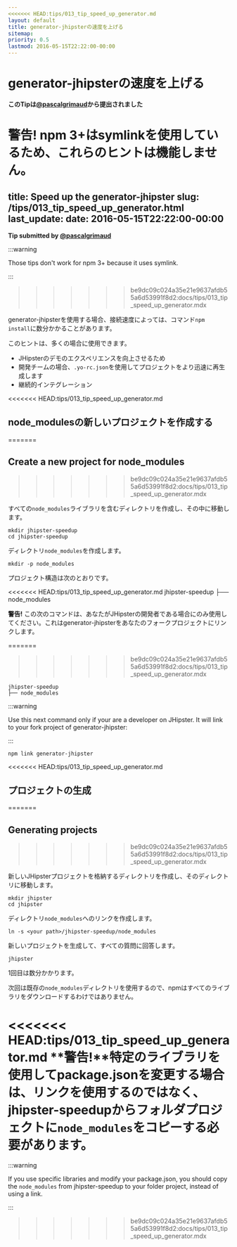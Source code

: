 ```yaml
---
<<<<<<< HEAD:tips/013_tip_speed_up_generator.md
layout: default
title: generator-jhipsterの速度を上げる
sitemap:
priority: 0.5
lastmod: 2016-05-15T22:22:00-00:00
---
```


# generator-jhipsterの速度を上げる

__このTipは[@pascalgrimaud](https://github.com/pascalgrimaud)から提出されました__

**警告!** npm 3+はsymlinkを使用しているため、これらのヒントは機能しません。
=======
title: Speed up the generator-jhipster
slug: /tips/013_tip_speed_up_generator.html
last_update:
  date: 2016-05-15T22:22:00-00:00
---

__Tip submitted by [@pascalgrimaud](https://github.com/pascalgrimaud)__

:::warning

Those tips don't work for npm 3+ because it uses symlink.

:::
>>>>>>> be9dc09c024a35e21e9637afdb55a6d53991f8d2:docs/tips/013_tip_speed_up_generator.mdx

generator-jhipsterを使用する場合、接続速度によっては、コマンド`npm install`に数分かかることがあります。

このヒントは、多くの場合に使用できます。

- JHipsterのデモのエクスペリエンスを向上させるため
- 開発チームの場合、`.yo-rc.json`を使用してプロジェクトをより迅速に再生成します
- 継続的インテグレーション

<<<<<<< HEAD:tips/013_tip_speed_up_generator.md
## node_modulesの新しいプロジェクトを作成する
=======

## Create a new project for node_modules
>>>>>>> be9dc09c024a35e21e9637afdb55a6d53991f8d2:docs/tips/013_tip_speed_up_generator.mdx

すべての`node_modules`ライブラリを含むディレクトリを作成し、その中に移動します。

```shell
mkdir jhipster-speedup
cd jhipster-speedup
```

ディレクトリ`node_modules`を作成します。

```shell
mkdir -p node_modules
```

プロジェクト構造は次のとおりです。

<<<<<<< HEAD:tips/013_tip_speed_up_generator.md
    jhipster-speedup
    ├── node_modules


**警告!** この次のコマンドは、あなたがJHipsterの開発者である場合にのみ使用してください。これはgenerator-jhipsterをあなたのフォークプロジェクトにリンクします。

=======
>>>>>>> be9dc09c024a35e21e9637afdb55a6d53991f8d2:docs/tips/013_tip_speed_up_generator.mdx
```
jhipster-speedup
├── node_modules
```

:::warning

Use this next command only if your are a developer on JHipster. It will link to your fork project of generator-jhipster:

:::

```shell
npm link generator-jhipster
```

<<<<<<< HEAD:tips/013_tip_speed_up_generator.md
## プロジェクトの生成
=======

## Generating projects
>>>>>>> be9dc09c024a35e21e9637afdb55a6d53991f8d2:docs/tips/013_tip_speed_up_generator.mdx

新しいJHipsterプロジェクトを格納するディレクトリを作成し、そのディレクトリに移動します。

```shell
mkdir jhipster
cd jhipster
```

ディレクトリ`node_modules`へのリンクを作成します。

```shell
ln -s <your path>/jhipster-speedup/node_modules
```

新しいプロジェクトを生成して、すべての質問に回答します。

```shell
jhipster
```

1回目は数分かかります。

次回は既存の`node_modules`ディレクトリを使用するので、npmはすべてのライブラリをダウンロードするわけではありません。

<<<<<<< HEAD:tips/013_tip_speed_up_generator.md
**警告!**特定のライブラリを使用してpackage.jsonを変更する場合は、リンクを使用するのではなく、
jhipster-speedupからフォルダプロジェクトに`node_modules`をコピーする必要があります。
=======
:::warning

If you use specific libraries and modify your package.json, you should copy the `node_modules`
from jhipster-speedup to your folder project, instead of using a link.

:::
>>>>>>> be9dc09c024a35e21e9637afdb55a6d53991f8d2:docs/tips/013_tip_speed_up_generator.mdx
